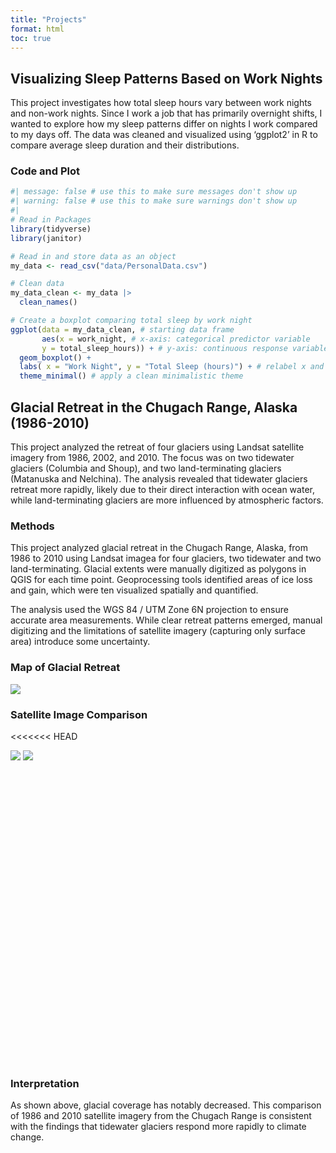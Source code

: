 ```yaml
---
title: "Projects"
format: html
toc: true
---
```


## Visualizing Sleep Patterns Based on Work Nights

This project investigates how total sleep hours vary between work nights and non-work nights. Since I work a job that has primarily overnight shifts, I wanted to explore how my sleep patterns differ on nights I work compared to my days off. The data was cleaned and visualized using 'ggplot2' in R to compare average sleep duration and their distributions.

### Code and Plot

```r
#| message: false # use this to make sure messages don't show up
#| warning: false # use this to make sure warnings don't show up
#| 
# Read in Packages
library(tidyverse)
library(janitor)

# Read in and store data as an object
my_data <- read_csv("data/PersonalData.csv")

# Clean data
my_data_clean <- my_data |> 
  clean_names()

# Create a boxplot comparing total sleep by work night
ggplot(data = my_data_clean, # starting data frame
       aes(x = work_night, # x-axis: categorical predictor variable
       y = total_sleep_hours)) + # y-axis: continuous response variable 
  geom_boxplot() +
  labs( x = "Work Night", y = "Total Sleep (hours)") + # relabel x and y axis
  theme_minimal() # apply a clean minimalistic theme

```

## Glacial Retreat in the Chugach Range, Alaska (1986-2010)

This project analyzed the retreat of four glaciers using Landsat satellite imagery from 1986, 2002, and 2010. The focus was on two tidewater glaciers (Columbia and Shoup), and two land-terminating glaciers (Matanuska and Nelchina). The analysis revealed that tidewater glaciers retreat more rapidly, likely due to their direct interaction with ocean water, while land-terminating glaciers are more influenced by atmospheric factors.

### Methods

This project analyzed glacial retreat in the Chugach Range, Alaska, from 1986 to 2010 using Landsat imagea for four glaciers, two tidewater and two land-terminating. Glacial extents were manually digitized as polygons in QGIS for each time point. Geoprocessing tools identified areas of ice loss and gain, which were ten visualized spatially and quantified.

The analysis used the WGS 84 / UTM Zone 6N projection to ensure accurate area measurements. While clear retreat patterns emerged, manual digitizing and the limitations of satellite imagery (capturing only surface area) introduce some uncertainty.

### Map of Glacial Retreat

![](images/glacier_map.jpg)

### Satellite Image Comparison

```{=html}
<!-- JuxtaposeJS CSS & JS -->
<link href="https://cdn.knightlab.com/libs/juxtapose/latest/css/juxtapose.css" rel="stylesheet" />
<script src="https://cdn.knightlab.com/libs/juxtapose/latest/js/juxtapose.min.js"></script>
```


<!-- Slider Container -->
<<<<<<< HEAD
<div class="juxtapose" style="width: 100%; height: 500px;">
  <img src="https://linnea-lauffer.github.io/lauffer-website.github.io/images/Dec_1986.jpg" data-label="Dec 1986" />
  <img src="https://linnea-lauffer.github.io/lauffer-website.github.io/images/Dec_2010.jpg" data-label="Dec 2010" />
</div>

### Interpretation

As shown above, glacial coverage has notably decreased. This comparison of 1986 and 2010 satellite imagery from the Chugach Range is consistent with the findings that tidewater glaciers respond more rapidly to climate change.
